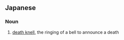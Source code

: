 ==Japanese==
{{ja-kanjitab|ちょう|しょう|yomi=on}}

===Noun===
{{ja-noun|ちょうしょう}}

# [[death knell]], the ringing of a bell to announce a death